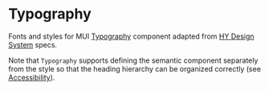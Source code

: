 
<Meta title="Typography" of={TypographyStories} />

# Typography

Fonts and styles for MUI [Typography](https://mui.com/material-ui/react-typography/) component adapted from
[HY Design System](https://wiki.helsinki.fi/pages/viewpage.action?pageId=334495865) specs.

Note that `Typography` supports defining the semantic component separately from the style so that the heading
hierarchy can be organized correctly (see [Accessibility](https://mui.com/material-ui/react-typography/#accessibility)).

<Canvas of={TypographyStories.Primary} />
